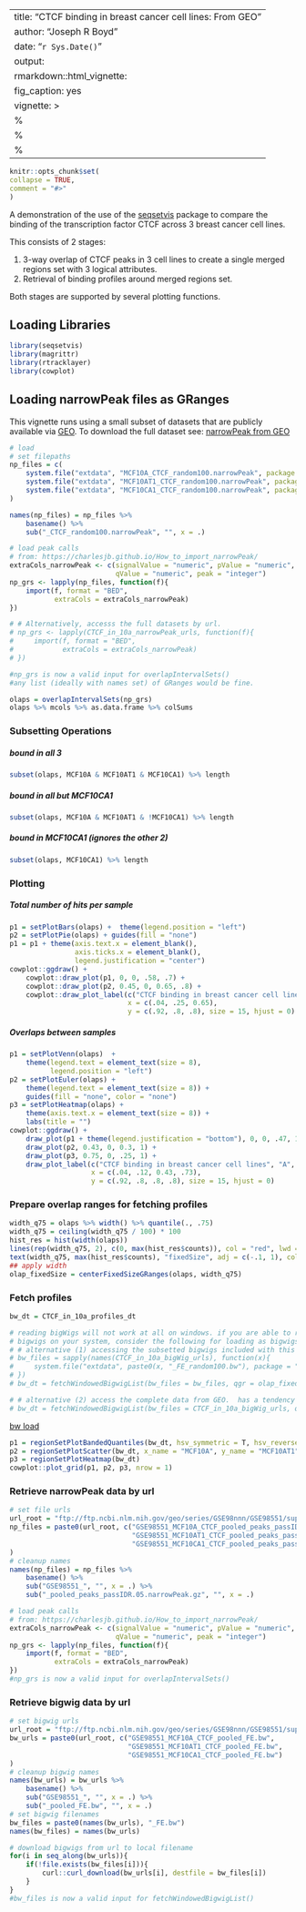 ---
title: "CTCF binding in breast cancer cell lines: From GEO"
author: "Joseph R Boyd"
date: "`r Sys.Date()`"
output:
rmarkdown::html_vignette:
fig_caption: yes
vignette: >
%\VignetteIndexEntry{CTCF binding in breast cancer cell lines: From GEO}
  %\VignetteEngine{knitr::rmarkdown}
  %\VignetteEncoding{UTF-8}
  ---
  
```r
knitr::opts_chunk$set(
collapse = TRUE,
comment = "#>"
)
```

A demonstration of the use of the [seqsetvis](https://github.com/jrboyd/seqsetvis)
package to compare the binding of the transcription factor CTCF across 3 breast 
cancer cell lines.  

This consists of 2 stages:

1. 3-way overlap of CTCF peaks in 3 cell lines to create a single merged regions set with 3 logical attributes.
2. Retrieval of binding profiles around merged regions set.

Both stages are supported by several plotting functions.

## Loading Libraries

```r
library(seqsetvis)
library(magrittr)
library(rtracklayer)
library(cowplot)
```

## Loading narrowPeak files as GRanges

This vignette runs using a small subset of datasets that are publicly available via [GEO](https://www.ncbi.nlm.nih.gov/geo/).  To download the full dataset see: [narrowPeak from GEO](#np_load)

```r
# load 
# set filepaths
np_files = c(
    system.file("extdata", "MCF10A_CTCF_random100.narrowPeak", package = "seqsetvis"),
    system.file("extdata", "MCF10AT1_CTCF_random100.narrowPeak", package = "seqsetvis"),
    system.file("extdata", "MCF10CA1_CTCF_random100.narrowPeak", package = "seqsetvis")
)

names(np_files) = np_files %>%
    basename() %>%
    sub("_CTCF_random100.narrowPeak", "", x = .)

# load peak calls
# from: https://charlesjb.github.io/How_to_import_narrowPeak/
extraCols_narrowPeak <- c(signalValue = "numeric", pValue = "numeric",
                          qValue = "numeric", peak = "integer")
np_grs <- lapply(np_files, function(f){
    import(f, format = "BED",
           extraCols = extraCols_narrowPeak)
})

# # Alternatively, accesss the full datasets by url.
# np_grs <- lapply(CTCF_in_10a_narrowPeak_urls, function(f){
#     import(f, format = "BED",
#            extraCols = extraCols_narrowPeak)
# })

#np_grs is now a valid input for overlapIntervalSets()
#any list (ideally with names set) of GRanges would be fine.
```

```r
olaps = overlapIntervalSets(np_grs)
olaps %>% mcols %>% as.data.frame %>% colSums
```
### Subsetting Operations
##### bound in all 3
```r
subset(olaps, MCF10A & MCF10AT1 & MCF10CA1) %>% length
```
##### bound in all but MCF10CA1
```r
subset(olaps, MCF10A & MCF10AT1 & !MCF10CA1) %>% length
```
##### bound in MCF10CA1 (ignores the other 2)
```r
subset(olaps, MCF10CA1) %>% length
```
### Plotting

##### Total number of hits per sample
```r
p1 = setPlotBars(olaps) +  theme(legend.position = "left")
p2 = setPlotPie(olaps) + guides(fill = "none")
p1 = p1 + theme(axis.text.x = element_blank(), 
                axis.ticks.x = element_blank(),
                legend.justification = "center")
cowplot::ggdraw() +
    cowplot::draw_plot(p1, 0, 0, .58, .7) +
    cowplot::draw_plot(p2, 0.45, 0, 0.65, .8) +
    cowplot::draw_plot_label(c("CTCF binding in breast cancer cell lines", "A", "B"),
                             x = c(.04, .25, 0.65),
                             y = c(.92, .8, .8), size = 15, hjust = 0)
```

##### Overlaps between samples

```r
p1 = setPlotVenn(olaps)  +
    theme(legend.text = element_text(size = 8), 
          legend.position = "left")
p2 = setPlotEuler(olaps) + 
    theme(legend.text = element_text(size = 8)) + 
    guides(fill = "none", color = "none")
p3 = setPlotHeatmap(olaps) + 
    theme(axis.text.x = element_text(size = 8)) + 
    labs(title = "")
cowplot::ggdraw() +
    draw_plot(p1 + theme(legend.justification = "bottom"), 0, 0, .47, 1) +
    draw_plot(p2, 0.43, 0, 0.3, 1) +
    draw_plot(p3, 0.75, 0, .25, 1) +
    draw_plot_label(c("CTCF binding in breast cancer cell lines", "A", "B", "C"),
                    x = c(.04, .12, 0.43, .73),
                    y = c(.92, .8, .8, .8), size = 15, hjust = 0)
```

### Prepare overlap ranges for fetching profiles
```r
width_q75 = olaps %>% width() %>% quantile(., .75)
width_q75 = ceiling(width_q75 / 100) * 100
hist_res = hist(width(olaps))
lines(rep(width_q75, 2), c(0, max(hist_res$counts)), col = "red", lwd = 5)
text(width_q75, max(hist_res$counts), "fixedSize", adj = c(-.1, 1), col = "red")
## apply width
olap_fixedSize = centerFixedSizeGRanges(olaps, width_q75)
```

### Fetch profiles
```r
bw_dt = CTCF_in_10a_profiles_dt

# reading bigWigs will not work at all on windows. if you are able to read
# bigwigs on your system, consider the following for loading as bigwigs:
# # alternative (1) accessing the subsetted bigwigs included with this package
# bw_files = sapply(names(CTCF_in_10a_bigWig_urls), function(x){
#     system.file("extdata", paste0(x, "_FE_random100.bw"), package = "seqsetvis")
# })
# bw_dt = fetchWindowedBigwigList(bw_files = bw_files, qgr = olap_fixedSize, win_size = 100)

# # alternative (2) access the complete data from GEO.  has a tendency to timeout.
# bw_dt = fetchWindowedBigwigList(bw_files = CTCF_in_10a_bigWig_urls, qgr = olap_fixedSize, win_size = 100)
```
[bw load](#bw_load)

```r
p1 = regionSetPlotBandedQuantiles(bw_dt, hsv_symmetric = T, hsv_reverse = T, hsv_grayscale = T)
p2 = regionSetPlotScatter(bw_dt, x_name = "MCF10A", y_name = "MCF10AT1")
p3 = regionSetPlotHeatmap(bw_dt)
cowplot::plot_grid(p1, p2, p3, nrow = 1)
```

### Retrieve narrowPeak data by url {#np_load}
```r
# set file urls
url_root = "ftp://ftp.ncbi.nlm.nih.gov/geo/series/GSE98nnn/GSE98551/suppl/"
np_files = paste0(url_root, c("GSE98551_MCF10A_CTCF_pooled_peaks_passIDR.05.narrowPeak.gz",
                              "GSE98551_MCF10AT1_CTCF_pooled_peaks_passIDR.05.narrowPeak.gz",
                              "GSE98551_MCF10CA1_CTCF_pooled_peaks_passIDR.05.narrowPeak.gz")
)
# cleanup names
names(np_files) = np_files %>%
    basename() %>%
    sub("GSE98551_", "", x = .) %>%
    sub("_pooled_peaks_passIDR.05.narrowPeak.gz", "", x = .)

# load peak calls
# from: https://charlesjb.github.io/How_to_import_narrowPeak/
extraCols_narrowPeak <- c(signalValue = "numeric", pValue = "numeric",
                          qValue = "numeric", peak = "integer")
np_grs <- lapply(np_files, function(f){
    import(f, format = "BED",
           extraCols = extraCols_narrowPeak)
})
#np_grs is now a valid input for overlapIntervalSets()
```

### Retrieve bigwig data by url {#bw_load}
```r
# set bigwig urls
url_root = "ftp://ftp.ncbi.nlm.nih.gov/geo/series/GSE98nnn/GSE98551/suppl/"
bw_urls = paste0(url_root, c("GSE98551_MCF10A_CTCF_pooled_FE.bw",
                             "GSE98551_MCF10AT1_CTCF_pooled_FE.bw",
                             "GSE98551_MCF10CA1_CTCF_pooled_FE.bw")
)
# cleanup bigwig names
names(bw_urls) = bw_urls %>%
    basename() %>%
    sub("GSE98551_", "", x = .) %>%
    sub("_pooled_FE.bw", "", x = .)
# set bigwig filenames
bw_files = paste0(names(bw_urls), "_FE.bw")
names(bw_files) = names(bw_urls)

# download bigwigs from url to local filename
for(i in seq_along(bw_urls)){
    if(!file.exists(bw_files[i])){
        curl::curl_download(bw_urls[i], destfile = bw_files[i])
    }
}
#bw_files is now a valid input for fetchWindowedBigwigList()
```
